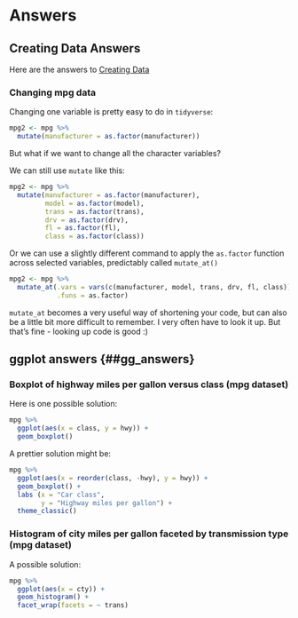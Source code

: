 # Answers {#answers}

## Creating Data Answers {#ans_createdata}
Here are the answers to [Creating Data](#ex_createdata)

### Changing mpg data

Changing one variable is pretty easy to do in `tidyverse`:

```r

mpg2 <- mpg %>% 
  mutate(manufacturer = as.factor(manufacturer))

```

But what if we want to change all the character variables?

We can still use `mutate` like this:

```r

mpg2 <- mpg %>% 
  mutate(manufacturer = as.factor(manufacturer),
         model = as.factor(model),
         trans = as.factor(trans),
         drv = as.factor(drv),
         fl = as.factor(fl),
         class = as.factor(class))

```

Or we can use a slightly different command to apply the `as.factor` function across selected variables, predictably called `mutate_at()`


```r

mpg2 <- mpg %>% 
  mutate_at(.vars = vars(c(manufacturer, model, trans, drv, fl, class)),
            .funs = as.factor)

```


`mutate_at` becomes a very useful way of shortening your code, but can also be a little bit more difficult to remember. I very often have to look it up. But that's fine - looking up code is good :)


## ggplot answers {##gg_answers}

### Boxplot of highway miles per gallon versus class (mpg dataset) 

Here is one possible solution:


```r


mpg %>% 
  ggplot(aes(x = class, y = hwy)) +
  geom_boxplot()

```

A prettier solution might be:



```r


mpg %>% 
  ggplot(aes(x = reorder(class, -hwy), y = hwy)) +
  geom_boxplot() +
  labs (x = "Car class",
        y = "Highway miles per gallon") +
  theme_classic()

```



### Histogram of city miles per gallon faceted by transmission type (mpg dataset)

A possible solution:

```r


mpg %>% 
  ggplot(aes(x = cty)) +
  geom_histogram() +
  facet_wrap(facets = ~ trans)

```